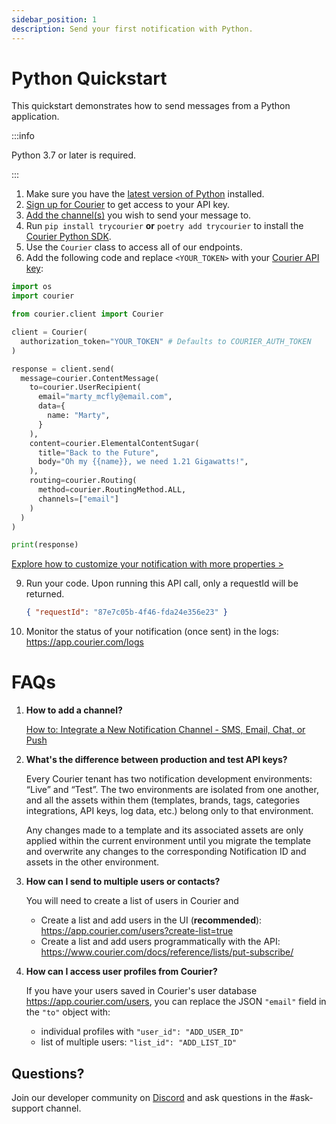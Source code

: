 ```yaml
---
sidebar_position: 1
description: Send your first notification with Python.
---
```

# Python Quickstart

This quickstart demonstrates how to send messages from a Python application.

:::info

Python 3.7 or later is required.

:::

1. Make sure you have the [latest version of Python](https://www.python.org/downloads/) installed.
2. [Sign up for Courier](https://app.courier.com/signup) to get access to your API key.
3. [Add the channel(s)](https://app.courier.com/integrations/catalog) you wish to send your message to.
4. Run `pip install trycourier` **or** `poetry add trycourier`
 to install the [Courier Python SDK](https://github.com/trycourier/courier-python).
5. Use the `Courier` class to access all of our endpoints.
6. Add the following code and replace `<YOUR_TOKEN>` with your [Courier API key](https://app.courier.com/settings/api-keys):

  ```python
  import os
  import courier

  from courier.client import Courier

  client = Courier(
    authorization_token="YOUR_TOKEN" # Defaults to COURIER_AUTH_TOKEN
  )

  response = client.send(
    message=courier.ContentMessage(
      to=courier.UserRecipient(
        email="marty_mcfly@email.com",
        data={
          name: "Marty",
        }
      ),
      content=courier.ElementalContentSugar(
        title="Back to the Future",
        body="Oh my {{name}}, we need 1.21 Gigawatts!",
      ),
      routing=courier.Routing(
        method=courier.RoutingMethod.ALL,
        channels=["email"]
      )
    )
  )

  print(response)
  ```

[Explore how to customize your notification with more properties >](../../../reference/send/message)

9. Run your code. Upon running this API call, only a requestId will be returned.
    ```json
    { "requestId": "87e7c05b-4f46-fda24e356e23" }
    ```
10. Monitor the status of your notification (once sent) in the logs: https://app.courier.com/logs

# FAQs

1. **How to add a channel?**
    
    [How to: Integrate a New Notification Channel - SMS, Email, Chat, or Push](https://www.youtube.com/watch?v=nAbRLOMv96w)
2. **What's the difference between production and test API keys?**
    
    Every Courier tenant has two notification development environments: “Live” and “Test”. The two environments are isolated from one another, and all the assets within them (templates, brands, tags, categories integrations, API keys, log data, etc.) belong only to that environment.

    Any changes made to a template and its associated assets are only applied within the current environment until you migrate the template and overwrite any changes to the corresponding Notification ID and assets in the other environment.
3. **How can I send to multiple users or contacts?**
    
    You will need to create a list of users in Courier and 
    - Create a list and add users in the UI (**recommended**): https://app.courier.com/users?create-list=true
    - Create a list and add users programmatically with the API: https://www.courier.com/docs/reference/lists/put-subscribe/
4. **How can I access user profiles from Courier?**
    
    If you have your users saved in Courier's user database https://app.courier.com/users, you can replace the JSON `"email"` field in the `"to"` object with:
    - individual profiles with `"user_id": "ADD_USER_ID"`
    - list of multiple users: `"list_id": "ADD_LIST_ID"`

## Questions?

Join our developer community on [Discord](https://discord.gg/wWGecZgs4k) and ask questions in the #ask-support channel.